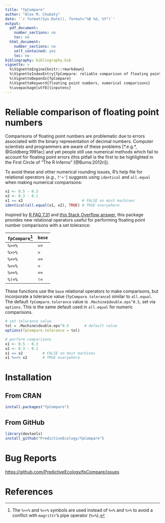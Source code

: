 ```yaml
---
title: "fpCompare"
author: "Alex M. Chubaty"
date: '`r format(Sys.Date(), format="%B %d, %Y")`'
output:
  pdf_document:
    number_sections: no
    toc: no
  html_document:
    number_sections: no
    self_contained: yes
    toc: no
bibliography: bibliography.bib
vignette: >
  %\VignetteEngine{knitr::rmarkdown}
  %\VignetteIndexEntry{fpCompare: reliable comparison of floating point numbers}
  %\VignetteDepends{fpCompare}
  %\VignetteKeyword{floating point numbers, numerical comparisons}
  %\usepackage[utf8]{inputenc}
---
```


# Reliable comparison of floating point numbers
Comparisons of floating point numbers are problematic due to errors associated with the binary representation of decimal numbers. Computer scientists and programmers are aware of these problems [*.e.g.*, @Goldberg:1991ac] and yet people still use numerical methods which fail to account for floating point errors (this pitfall is the first to be highlighted in the First Circle of "The R Inferno" [@Burns:2012ri]).

To avoid these and other numerical rounding issues, R's help file for relational operators (*e.g.*, `?'>'`) suggests using `identical` and `all.equal` when making numerical comparisons:

```r
x1 <- 0.5 - 0.3
x2 <- 0.3 - 0.1
x1 == x2                           # FALSE on most machines
identical(all.equal(x1, x2), TRUE) # TRUE everywhere
```

Inspired by [R FAQ 7.31](http://cran.r-project.org/doc/FAQ/R-FAQ.html#Why-doesn_0027t-R-think-these-numbers-are-equal_003f) and [this Stack Overflow answer](http://stackoverflow.com/a/2769618/1380598), this package provides new relational operators useful for performing floating point number comparisons with a set tolerance:

**`fpCompare`**[^1] | **`base`**
--------------------|-----------
`%>=%`              | `>=`
`%>>%`              | `>`
`%<=%`              | `<=`
`%<<%`              | `<`
`%==%`              | `==`
`%!=%`              | `!=`

These functions use the `base` relational operators to make comparisons, but incorporate a tolerance value (`fpCompare.tolerance`) similar to `all.equal`. The default `fpCompare.tolerance` value is `.Machine$double.eps^0.5`, set via `options`. This is the same default used in `all.equal` for numeric comparisons.

```r
# set telorance value
tol = .Machine$double.eps^0.5       # default value
options(fpCompare.tolerance = tol)

# perform comparisons
x1 <- 0.5 - 0.3
x2 <- 0.3 - 0.1
x1 == x2         # FALSE on most machines
x1 %==% x2       # TRUE everywhere
```

[^1]: The `%<<%` and `%>>%` symbols are used instead of `%<%` and `%>%` to avoid a conflict with `magrittr`'s pipe operator (`%>%`).

\newpage

# Installation

## From CRAN

```r
install.packages("fpCompare")
```

## From GitHub

```r
library(devtools)
install_github("PredictiveEcology/fpCompare")
```

# Bug Reports

[https://github.com/PredictiveEcology/fpCompare/issues](https://github.com/PredictiveEcology/fpCompare/issues)

# References
